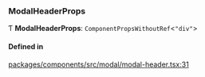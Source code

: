 ### ModalHeaderProps

Ƭ **ModalHeaderProps**: `ComponentPropsWithoutRef`\<`"div"`\>

#### Defined in

[packages/components/src/modal/modal-header.tsx:31](https://github.com/vtex/shoreline/blob/0b6f8d7fa/packages/components/src/modal/modal-header.tsx#L31)
